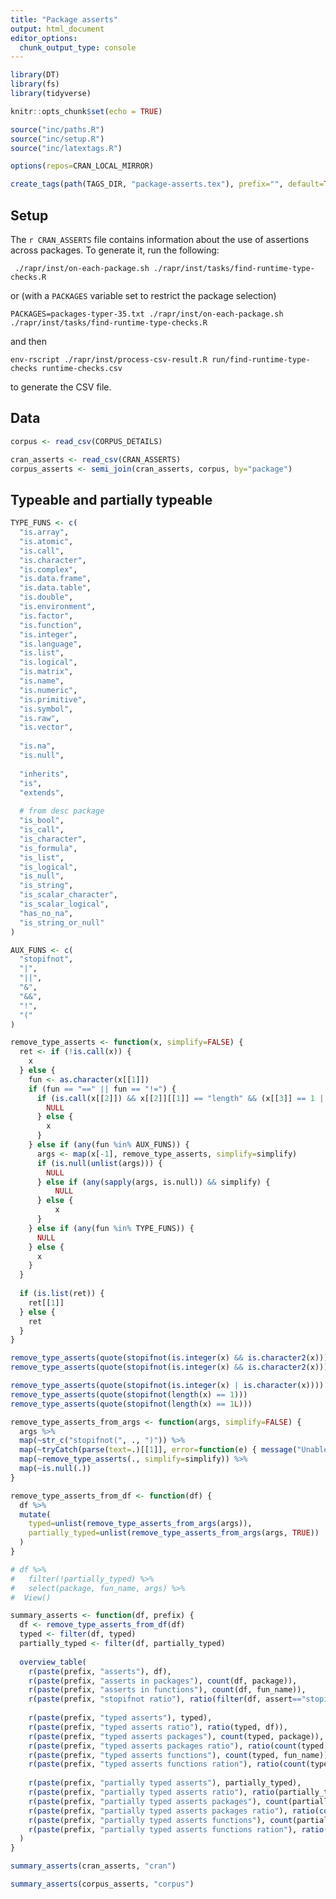 ```yaml
---
title: "Package asserts"
output: html_document
editor_options: 
  chunk_output_type: console
---
```


```r
library(DT)
library(fs)
library(tidyverse)

knitr::opts_chunk$set(echo = TRUE)

source("inc/paths.R")
source("inc/setup.R")
source("inc/latextags.R")

options(repos=CRAN_LOCAL_MIRROR)

create_tags(path(TAGS_DIR, "package-asserts.tex"), prefix="", default=TRUE)
```

## Setup

The `r CRAN_ASSERTS` file contains information about the use of assertions across packages.
To generate it, run the following:

```
 ./rapr/inst/on-each-package.sh ./rapr/inst/tasks/find-runtime-type-checks.R
```

or (with a `PACKAGES` variable set to restrict the package selection)

```
PACKAGES=packages-typer-35.txt ./rapr/inst/on-each-package.sh ./rapr/inst/tasks/find-runtime-type-checks.R
```

and then

```
env-rscript ./rapr/inst/process-csv-result.R run/find-runtime-type-checks runtime-checks.csv
```

to generate the CSV file.

## Data

```r
corpus <- read_csv(CORPUS_DETAILS)
```

```r
cran_asserts <- read_csv(CRAN_ASSERTS)
corpus_asserts <- semi_join(cran_asserts, corpus, by="package")
```

## Typeable and partially typeable

```r
TYPE_FUNS <- c(
  "is.array",
  "is.atomic",
  "is.call",
  "is.character",
  "is.complex",
  "is.data.frame",
  "is.data.table",
  "is.double",
  "is.environment",
  "is.factor",
  "is.function",
  "is.integer",
  "is.language",
  "is.list",
  "is.logical",
  "is.matrix",
  "is.name",
  "is.numeric",
  "is.primitive",
  "is.symbol",
  "is.raw",
  "is.vector",
  
  "is.na",
  "is.null",
  
  "inherits",
  "is",
  "extends",
  
  # from desc package
  "is_bool",
  "is_call",
  "is_character",
  "is_formula",
  "is_list",
  "is_logical",
  "is_null",
  "is_string",
  "is_scalar_character",
  "is_scalar_logical",
  "has_no_na",
  "is_string_or_null"
)

AUX_FUNS <- c(
  "stopifnot",
  "|",
  "||",
  "&",
  "&&",
  "!",
  "("
)

remove_type_asserts <- function(x, simplify=FALSE) {
  ret <- if (!is.call(x)) {
    x
  } else {
    fun <- as.character(x[[1]])
    if (fun == "==" || fun == "!=") {
      if (is.call(x[[2]]) && x[[2]][[1]] == "length" && (x[[3]] == 1 || x[[3]] == 1L)) {
        NULL
      } else {
        x
      }
    } else if (any(fun %in% AUX_FUNS)) {
      args <- map(x[-1], remove_type_asserts, simplify=simplify)
      if (is.null(unlist(args))) {
        NULL
      } else if (any(sapply(args, is.null)) && simplify) {
          NULL
      } else {
          x
      }
    } else if (any(fun %in% TYPE_FUNS)) {
      NULL
    } else {
      x
    }
  }
  
  if (is.list(ret)) {
    ret[[1]]
  } else {
    ret
  }
}

remove_type_asserts(quote(stopifnot(is.integer(x) && is.character2(x))))
remove_type_asserts(quote(stopifnot(is.integer(x) && is.character2(x))), simplify = T)

remove_type_asserts(quote(stopifnot(is.integer(x) | is.character(x))))
remove_type_asserts(quote(stopifnot(length(x) == 1)))
remove_type_asserts(quote(stopifnot(length(x) == 1L)))
```


```r
remove_type_asserts_from_args <- function(args, simplify=FALSE) {
  args %>%
  map(~str_c("stopifnot(", ., ")")) %>%
  map(~tryCatch(parse(text=.)[[1]], error=function(e) { message("Unable to parse: ",., " : ", e$message); NA })) %>%
  map(~remove_type_asserts(., simplify=simplify)) %>%
  map(~is.null(.))
}

remove_type_asserts_from_df <- function(df) {
  df %>%
  mutate(
    typed=unlist(remove_type_asserts_from_args(args)),
    partially_typed=unlist(remove_type_asserts_from_args(args, TRUE))
  )
}

# df %>%
#   filter(!partially_typed) %>%
#   select(package, fun_name, args) %>%
#  View()
```

```r
summary_asserts <- function(df, prefix) {
  df <- remove_type_asserts_from_df(df)
  typed <- filter(df, typed)
  partially_typed <- filter(df, partially_typed)
  
  overview_table(
    r(paste(prefix, "asserts"), df),
    r(paste(prefix, "asserts in packages"), count(df, package)),
    r(paste(prefix, "asserts in functions"), count(df, fun_name)),
    r(paste(prefix, "stopifnot ratio"), ratio(filter(df, assert=="stopifnot"), df)),
    
    r(paste(prefix, "typed asserts"), typed),
    r(paste(prefix, "typed asserts ratio"), ratio(typed, df)),
    r(paste(prefix, "typed asserts packages"), count(typed, package)),
    r(paste(prefix, "typed asserts packages ratio"), ratio(count(typed, package), count(df, package))),
    r(paste(prefix, "typed asserts functions"), count(typed, fun_name)),
    r(paste(prefix, "typed asserts functions ration"), ratio(count(typed, fun_name), count(df, fun_name))),
  
    r(paste(prefix, "partially typed asserts"), partially_typed),
    r(paste(prefix, "partially typed asserts ratio"), ratio(partially_typed, df)),
    r(paste(prefix, "partially typed asserts packages"), count(partially_typed, package)),
    r(paste(prefix, "partially typed asserts packages ratio"), ratio(count(partially_typed, package), count(df, package))),
    r(paste(prefix, "partially typed asserts functions"), count(partially_typed, fun_name)),
    r(paste(prefix, "partially typed asserts functions ration"), ratio(count(partially_typed, fun_name), count(df, fun_name))),
  )
}
```

```r
summary_asserts(cran_asserts, "cran")
```

```r
summary_asserts(corpus_asserts, "corpus")
```
